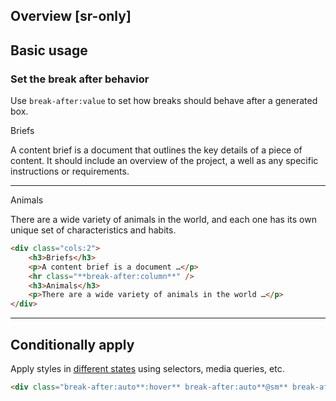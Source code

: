 ## Overview [sr-only]
<Overview/>

## Basic usage
### Set the break after behavior
Use `break-after:value` to set how breaks should behave after a generated box.
<Demo className="py:0!">
    <div className="bg:white@light bg:gray-20@dark p:30">
        <div className="gap:30 cols:2">
            <div className="f:28 f:bold">Briefs</div>
            <p>A content brief is a document that outlines the key details of a piece of content. It should include an overview of the project, a well as any specific instructions or requirements. </p>
            <hr className="border:2px|solid|gray-80 break-after:column m:0!" />
            <div className="f:28 f:bold">Animals</div>
            <p>There are a wide variety of animals in the world, and each one has its own unique set of characteristics and habits.</p>
        </div>
    </div>
</Demo>
```html
<div class="cols:2">
    <h3>Briefs</h3>
    <p>A content brief is a document …</p>
    <hr class="**break-after:column**" />
    <h3>Animals</h3>
    <p>There are a wide variety of animals in the world …</p>
</div>
```

---

## Conditionally apply
Apply styles in [different states](/docs/states-and-queries) using selectors, media queries, etc.
```html
<div class="break-after:auto**:hover** break-after:auto**@sm** break-after:auto**@dark** break-after:auto**@print**">…</div>
```

